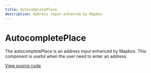 ```yaml
---
title: AutocompletePlace
description: Address input enhanced by Mapbox
---
```


# AutocompletePlace

The autocompletePlace is an address input enhanced by Mapbox. This component is useful when the user need to enter an address.

[View source code](https://github.com/Spendesk/grapes/tree/master/src/components/AutocompletePlace)
